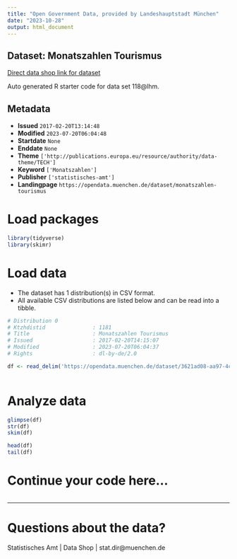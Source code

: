 ```yaml
---
title: "Open Government Data, provided by Landeshauptstadt München"
date: "2023-10-28"
output: html_document
---
```


## Dataset: Monatszahlen Tourismus

[Direct data shop link for dataset](https://opendata.muenchen.de/dataset/monatszahlen-tourismus)

Auto generated R starter code for data set 118@lhm.

## Metadata

- **Issued** `2017-02-20T13:14:48`
- **Modified** `2023-07-20T06:04:48`
- **Startdate** `None`
- **Enddate** `None`
- **Theme** `['http://publications.europa.eu/resource/authority/data-theme/TECH']`
- **Keyword** `['Monatszahlen']`
- **Publisher** `['statistisches-amt']`
- **Landingpage** `https://opendata.muenchen.de/dataset/monatszahlen-tourismus`


# Load packages

```r

library(tidyverse)
library(skimr)

```

# Load data

-   The dataset has 1 distribution(s) in CSV format.
-   All available CSV distributions are listed below and can be read into a tibble.

```r

# Distribution 0
# Ktzhdistid               : 1181
# Title                    : Monatszahlen Tourismus
# Issued                   : 2017-02-20T14:15:07
# Modified                 : 2023-07-20T06:04:37
# Rights                   : dl-by-de/2.0

df <- read_delim('https://opendata.muenchen.de/dataset/3621ad08-aa97-4c2b-b0b0-82780375743c/resource/4f00274a-ef75-41e5-b5c1-15f22c9f8a12/download/monatszahlen2307_tourismus_10_07_23_nosum.csv')



```

# Analyze data

```r

glimpse(df)
str(df)
skim(df)

head(df)
tail(df)

```

# Continue your code here...

```r

```

------------------------------------------------------------------------

# Questions about the data?

Statistisches Amt | Data Shop | stat.dir@muenchen.de
